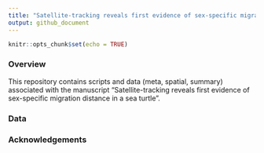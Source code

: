 ```yaml
---
title: "Satellite-tracking reveals first evidence of sex-specific migration distance in green turtles"
output: github_document
---
```


```r
knitr::opts_chunk$set(echo = TRUE)
```

### Overview ###

This repository contains scripts and data (meta, spatial, summary) associated with the manuscript "Satellite-tracking reveals first evidence of sex-specific migration distance in a sea turtle". 


### Data 


### Acknowledgements

